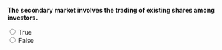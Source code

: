 ::: {.question-block}

**The secondary market involves the trading of existing shares among investors.**

<form>
  <input type="radio" name="q18" value="T" onclick="checkAnswer('q18','T')"> True<br>
  <input type="radio" name="q18" value="F" onclick="checkAnswer('q18','T')"> False<br>
</form>

<div id="feedback-q18" class="feedback" data-status="" style="display:none;">
  The sentence is TRUE: The secondary market is where already-issued shares are traded.
</div>

:::
